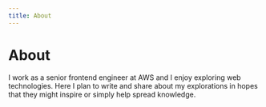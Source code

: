```yaml
---
title: About
---
```


# About

I work as a senior frontend engineer at AWS and I enjoy exploring web technologies. Here I plan to write and share about my explorations in hopes that they might inspire or simply help spread knowledge.
